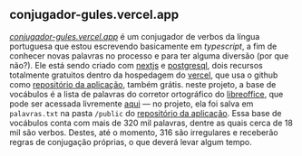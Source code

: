 ## conjugador-gules.vercel.app

_[conjugador-gules.vercel.app](https://conjugador-gules.vercel.app)_ 
é um conjugador de verbos da língua portuguesa que 
estou escrevendo basicamente em _typescript_, a fim de conhecer novas palavras no processo 
e para ter alguma diversão (por que não?).
Ele está sendo criado com [nextjs](https://nextjs.org/) 
e [postgresql](https://www.postgresql.org/), dois recursos totalmente
gratuitos dentro da hospedagem do [vercel](https://vercel.com), que usa o github como 
[repositório da aplicação](https://github.com/renribsilva/conjugador),
também grátis. neste projeto, a base de vocábulos é a lista de palavras do corretor 
ortográfico do [libreoffice](https://pt-br.libreoffice.org/), que pode ser acessada
livremente [aqui](https://cgit.freedesktop.org/libreoffice/dictionaries/plain/pt_BR/pt_BR.dic)
— no projeto, ela foi salva em `palavras.txt` na pasta `/public` do 
[repositório da aplicação](https://github.com/renribsilva/conjugador).
Essa base de vocábulos conta com mais de 320 mil palavras, dentre as quais
cerca de 18 mil são verbos. Destes, até o momento, 316 são irregulares e receberão
regras de conjugação próprias, o que deverá levar algum tempo.
